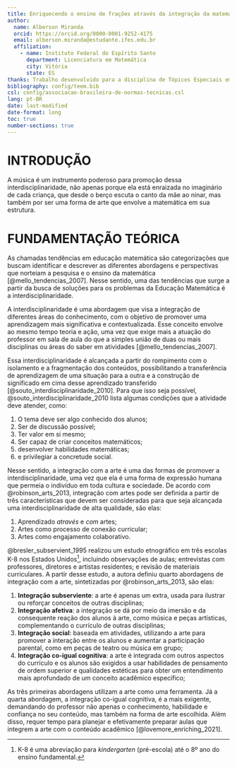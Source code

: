 ```yaml
---
title: Enriquecendo o ensino de frações através da integração da matemática e música
author:
  name: Alberson Miranda
  orcid: https://orcid.org/0000-0001-9252-4175
  email: alberson.miranda@estudante.ifes.edu.br
  affiliation:
    - name: Instituto Federal do Espírito Santo
      department: Licenciatura em Matemática
      city: Vitória
      state: ES
thanks: Trabalho desenvolvido para a disciplina de Tópicos Especiais em Educação Matemática, ministrada pela professora Débora Domingues, no curso de Licenciatura em Matemática do Instituto Federal do Espírito Santo.
bibliography: config/teem.bib
csl: config/associacao-brasileira-de-normas-tecnicas.csl
lang: pt-BR
date: last-modified
date-format: long
toc: true
number-sections: true
---
```


# INTRODUÇÃO

A música é um instrumento poderoso para promoção dessa interdisciplinaridade, não apenas porque ela está enraizada no imaginário de cada criança, que desde o berço escuta o canto da mãe ao ninar, mas também por ser uma forma de arte que envolve a matemática em sua estrutura.

# FUNDAMENTAÇÃO TEÓRICA

As chamadas tendências em educação matemática são categorizações que buscam identificar e descrever as diferentes abordagens e perspectivas que norteiam a pesquisa e o ensino da matemática [@mello_tendencias_2007]. Nesse sentido, uma das tendências que surge a partir da busca de soluções para os problemas da Educação Matemática é a interdisciplinaridade.

A interdisciplinaridade é uma abordagem que visa a integração de diferentes áreas do conhecimento, com o objetivo de promover uma aprendizagem mais significativa e contextualizada. Esse conceito envolve ao mesmo tempo teoria e ação, uma vez que exige mais a atuação do professor em sala de aula do que a simples união de duas ou mais disciplinas ou áreas do saber em atividades [@mello_tendencias_2007].

Essa interdisciplinaridade é alcançada a partir do rompimento com o isolamento e a fragmentação dos conteúdos, possibilitando a transferência de aprendizagem de uma situação para a outra e a construção de significado em cima desse aprendizado transferido [@souto_interdisciplinaridade_2010]. Para que isso seja possível, @souto_interdisciplinaridade_2010 lista algumas condições que a atividade deve atender, como:

1. O tema deve ser algo conhecido dos alunos;
1. Ser de discussão possível;
1. Ter valor em si mesmo;
1. Ser capaz de criar conceitos matemáticos;
1. desenvolver habilidades matemáticas;
1. e privilegiar a concretude social.

Nesse sentido, a integração com a arte é uma das formas de promover a interdisciplinaridade, uma vez que ela é uma forma de expressão humana que permeia o indivíduo em toda cultura e sociedade. De acordo com @robinson_arts_2013, integração com artes pode ser definida a partir de três características que devem ser consideradas para que seja alcançada uma interdisciplinaridade de alta qualidade, são elas:

1. Aprendizado *através* e *com* artes;
1. Artes como processo de conexão curricular;
1. Artes como engajamento colaborativo.

@bresler_subservient_1995 realizou um estudo etnográfico em três escolas K-8 nos Estados Unidos^[K-8 é uma abreviação para *kindergarten* (pré-escola) até o 8º ano do ensino fundamental.], incluindo observações de aulas; entrevistas com professores, diretores e artistas residentes; e revisão de materiais curriculares. A partir desse estudo, a autora definiu quarto abordagens de integração com a arte, sintetizadas por @robinson_arts_2013, são elas:

1. **Integração subserviente**: a arte é apenas um extra, usada para ilustrar ou reforçar conceitos de outras disciplinas;
1. **Integração afetiva**: a integração se dá por meio da imersão e da consequente reação dos alunos à arte, como música e peças artísticas, complementando o currículo de outras disciplinas;
1. **Integração social**: baseada em atividades, utilizando a arte para promover a interação entre os alunos e aumentar a participação parental, como em peças de teatro ou música em grupo;
1. **Integração co-igual cognitiva**: a arte é integrada com outros aspectos do currículo e os alunos são exigidos a usar habilidades de pensamento de ordem superior e qualidades estéticas para obter um entendimento mais aprofundado de um conceito acadêmico específico;

As três primeiras abordagens utilizam a arte como uma ferramenta. Já a quarta abordagem, a integração co-igual cognitiva, é a mais exigente, demandando do professor não apenas o conhecimento, habilidade e confiança no seu conteúdo, mas também na forma de arte escolhida. Além disso, requer tempo para planejar e efetivamente preparar aulas que integrem a arte com o conteúdo acadêmico [@lovemore_enriching_2021].